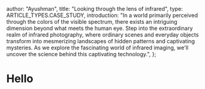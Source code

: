 
  author: "Ayushman",
  title: "Looking through the lens of infrared",
  type: ARTICLE_TYPES.CASE_STUDY,
  introduction:
    "In a world primarily perceived through the colors of the visible spectrum, there exists an intriguing dimension beyond what meets the human eye. Step into the extraordinary realm of infrared photography, where ordinary scenes and everyday objects transform into mesmerizing landscapes of hidden patterns and captivating mysteries. As we explore the fascinating world of infrared imaging, we'll uncover the science behind this captivating technology.",
};

# Hello
